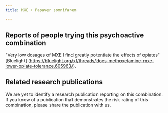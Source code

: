 ---
title: MXE + Papaver somnifarem

---

## Reports of people trying this psychoactive combination

"Very low dosages of MXE I find greatly potentiate the effects of opiates" [Bluelight] (https://bluelight.org/xf/threads/does-methoxetamine-mxe-lower-opiate-tolerance.605963/).

## Related research publications

We are yet to identify a research publication reporting on this combination. If you know of a publication that demonstrates the risk rating of this combination, please share the publication with us.




